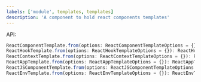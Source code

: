 ```yaml
---
labels: ['module', templates, templates]
description: 'A component to hold react components templates'
---
```


API:

```ts
ReactComponentTemplate.from(options: ReactComponentTemplateOptions = {}): ReactComponentTemplate
ReactHookTemplate.from(options: ReactHookTemplateOptions = {}): ReactHookTemplate
ReactContextTemplate.from(options: ReactContextTemplateOptions = {}): ReactContextTemplate
ReactAppTemplate.from(options: ReactAppTemplateOptions = {}): ReactAppTemplate
ReactJSComponentTemplate.from(options: ReactJSComponentTemplateOptions = {}): ReactJSComponentTemplate
ReactEnvTemplate.from(options: ReactEnvTemplateOptions = {}): ReactEnvTemplate
```
